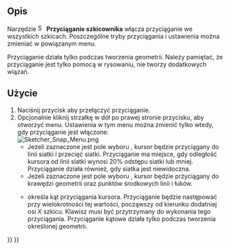 <languages/>

{{Docnav/pl
|[[Sketcher_Grid/pl|Przełącz widoczność siatki]]
|[[Sketcher_RenderingOrder/pl|Ustaw kolejność renderowania]]
|[[Sketcher_Workbench/pl|środowisko pracy Szkicownik]]
|IconL=Sketcher_Grid.svg
|IconR=Sketcher_RenderingOrder.svg
|IconC=Workbench_Sketcher.svg
}}

{{GuiCommand/pl
|Name=Sketcher Snap
|Name/pl=Szkicownik: Włącz / wyłącz przyciąganie
|Workbenches=[[Sketcher_Workbench/pl|Szkicownik]]
|Version=0.21
|SeeAlso=[[Sketcher_Grid|Sketcher Grid]]
}}

<span id="Description"></span>
==Opis==

<div class="mw-translate-fuzzy">
Narzędzie [[Image:Sketcher_Snap.svg|16px]] '''Przyciąganie szkicownika''' włącza przyciąganie we wszystkich szkicach. Poszczególne tryby przyciągania i ustawienia można zmieniać w powiązanym menu.
</div>

Przyciąganie działa tylko podczas tworzenia geometrii. Należy pamiętać, że przyciąganie jest tylko pomocą w rysowaniu, nie tworzy dodatkowych wiązań.

<span id="Usage"></span>
==Użycie==

<div class="mw-translate-fuzzy">
# Naciśnij przycisk {{Button|[[Image:Sketcher_Snap.svg|16px]] [[Sketcher_Snap/pl|Włącz / wyłącz przyciąganie]]}} aby przełączyć przyciąganie.
# Opcjonalnie kliknij strzałkę w dół po prawej stronie przycisku, aby otworzyć menu. Ustawienia w tym menu można zmienić tylko wtedy, gdy przyciąganie jest włączone:<br>[[File:Sketcher_Snap_Menu.png]]
#* Jeżeli zaznaczone jest pole wyboru {{MenuCommand|Przyciągaj do siatki}}, kursor będzie przyciągany do linii siatki i przecięć siatki. Przyciąganie ma miejsce, gdy odległość kursora od linii siatki wynosi 20% odstępu siatki lub mniej. Przyciąganie działa również, gdy siatka jest niewidoczna.
#* Jeżeli zaznaczone jest pole wyboru {{MenuCommand|Przyciągaj do obiektów}}, kursor będzie przyciągany do krawędzi geometrii oraz punktów środkowych linii i łuków.
#* {{MenuCommand|Przyciągaj do kąta}} określa kąt przyciągania kursora. Przyciąganie będzie następować przy wielokrotności tej wartości, począwszy od kierunku dodatniej osi X szkicu. Klawisz {{KEY|Ctrl}} musi być przytrzymany do wykonania tego przyciągania. Przyciąganie kątowe działa tylko podczas tworzenia określonej geometrii.
</div>


{{Docnav/pl
|[[Sketcher_Grid/pl|Przełącz widoczność siatki]]
|[[Sketcher_RenderingOrder/pl|Ustaw kolejność renderowania]]
|[[Sketcher_Workbench/pl|środowisko pracy Szkicownik]]
|IconL=Sketcher_Grid.svg
|IconR=Sketcher_RenderingOrder.svg
|IconC=Workbench_Sketcher.svg
}}

{{Sketcher_Tools_navi{{#translation:}}}}
{{Userdocnavi{{#translation:}}}}